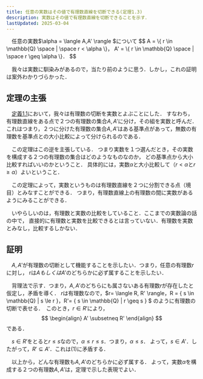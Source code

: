 ```yaml
---
title: 任意の実数はその値で有理数直線を切断できる(定理1.3)
description: 実数はその値で有理数直線を切断できることを示す． 
lastUpdated: 2025-03-04
---
```


<Card title="定理1.3">
　任意の実数$\alpha = \langle A,A' \rangle  $について
$$
A = \{ r \in \mathbb{Q} \space | \space r < \alpha \}，
 A' = \{ r \in \mathbb{Q} \space | \space r \geq \alpha \}．
$$
</Card>

　我々は実数に馴染みがあるので，当たり前のように思う．しかし，これの証明は案外わかりづらかった．

## 定理の主張
　[定義1.1](/real_number/010_dedekind_cut/)において，我々は有理数の切断を実数とよぶことにした．
すなわち，有理数直線をある点で２つの有理数の集合$A,A'$に分け，その組を実数と呼んだ．
これはつまり，２つに分けた有理数の集合$A,A'$はある基準点があって，無数の有理数を基準点との大小比較によって分けられるのである．

　この定理はこの逆を主張している．
つまり実数を１つ選んだとき，その実数を構成する２つの有理数の集合はどのようなものなのか，
どの基準点から大小比較すればいいのかということ．
具体的には，実数$\alpha$と大小比較して（$r < \alpha$と$r \geq \alpha$）よいということ．

　この定理によって，実数というものは有理数直線を２つに分割できる点（境目）とみなすことができる．
つまり，有理数直線上の有理数の間に実数があるようにみることができる．

　いやらしいのは，有理数と実数の比較をしていること．ここまでの実数論の話の中で，
直接的に有理数と実数を比較できるとは言っていない．有理数を実数とみなし，比較するしかない．

## 証明
　$A,A'$が有理数の切断として機能することを示したい．つまり，任意の有理数$r$に対し，
rは$AもしくはA'$のどちらかに必ず属することを示したい．

　背理法で示す．つまり，$A,A'$のどちらにも属さないある有理数$r$が存在したと仮定し，矛盾を導く．
$r$は有理数なので，$r= \langle R, R' \rangle，R = \{ s \in \mathbb{Q} | s \le r \}，R'= \{ s \in \mathbb{Q} | r \geq s \} $
のように有理数の切断で表せる．　このとき，$r \in R'$により，
$$
\begin{align}
A' \subsetneq R'
\end{align}
$$
である．

　$s \in R'$をとると$r \leq s$なので，$\alpha \leq r \leq s$．つまり，$\alpha \leq s$．
よって，$s \in A'$．したがって，$R' \subseteq A'$．これは(1)に矛盾する．

　以上から，どんな有理数も$A, A'$のどちらかに必ず属する．
よって，実数$\alpha$を構成する２つの有理数$A, A'$は，定理で示した表現でよい．